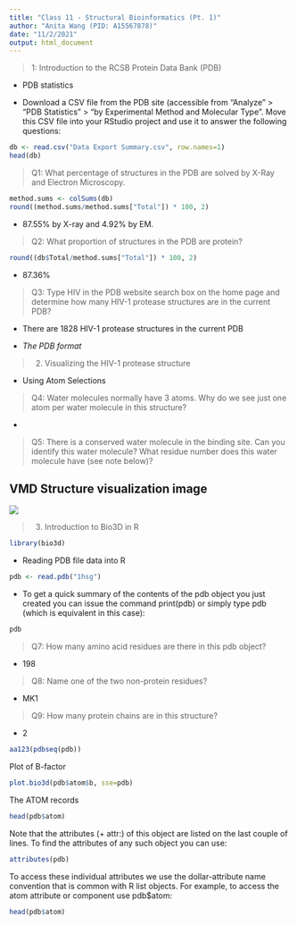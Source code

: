 ```yaml
---
title: "Class 11 - Structural Bioinformatics (Pt. 1)"
author: "Anita Wang (PID: A15567878)"
date: "11/2/2021"
output: html_document
---
```


>1: Introduction to the RCSB Protein Data Bank (PDB)

- PDB statistics

- Download a CSV file from the PDB site (accessible from “Analyze” > “PDB Statistics” > “by Experimental Method and Molecular Type”. Move this CSV file into your RStudio project and use it to answer the following questions:

```r
db <- read.csv("Data Export Summary.csv", row.names=1)
head(db)
```


>Q1: What percentage of structures in the PDB are solved by X-Ray and Electron Microscopy.

```r
method.sums <- colSums(db)
round((method.sums/method.sums["Total"]) * 100, 2)
```

- 87.55% by X-ray and 4.92% by EM. 

>Q2: What proportion of structures in the PDB are protein?

```r
round((db$Total/method.sums["Total"]) * 100, 2)
```

- 87.36%

>Q3: Type HIV in the PDB website search box on the home page and determine how many HIV-1 protease structures are in the current PDB?

- There are 1828 HIV-1 protease structures in the current PDB


- *The PDB format*

> 2. Visualizing the HIV-1 protease structure

- Using Atom Selections

>Q4: Water molecules normally have 3 atoms. Why do we see just one atom per water molecule in this structure?

- 

>Q5: There is a conserved water molecule in the binding site. Can you identify this water molecule? What residue number does this water molecule have (see note below)?



## VMD Structure visualization image

![](vmdscene.png)


> 3. Introduction to Bio3D in R

```r
library(bio3d)

```

- Reading PDB file data into R

```r
pdb <- read.pdb("1hsg")

```

- To get a quick summary of the contents of the pdb object you just created you can issue the command print(pdb) or simply type pdb (which is equivalent in this case):

```r
pdb
```

> Q7: How many amino acid residues are there in this pdb object? 

- 198

> Q8: Name one of the two non-protein residues? 

- MK1 

> Q9: How many protein chains are in this structure? 

- 2

```r
aa123(pdbseq(pdb))
```

Plot of B-factor

```r
plot.bio3d(pdb$atom$b, sse=pdb)
```

The ATOM records

```r
head(pdb$atom)
```



Note that the attributes (+ attr:) of this object are listed on the last couple of lines. To find the attributes of any such object you can use:

```r
attributes(pdb)

```

To access these individual attributes we use the dollar-attribute name convention that is common with R list objects. For example, to access the atom attribute or component use pdb$atom:


```r
head(pdb$atom)

```

